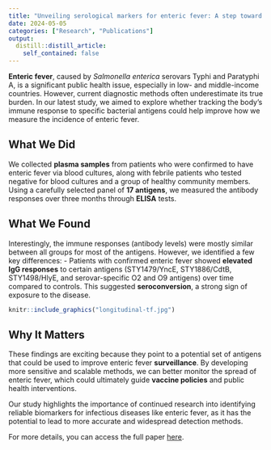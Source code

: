 ```yaml
---
title: "Unveiling serological markers for enteric fever: A step toward better surveillance"
date: 2024-05-05
categories: ["Research", "Publications"]
output:
  distill::distill_article:
    self_contained: false
---
```



**Enteric fever**, caused by *Salmonella enterica* serovars Typhi and Paratyphi A, is a significant public health issue, especially in low- and middle-income countries. However, current diagnostic methods often underestimate its true burden. In our latest study, we aimed to explore whether tracking the body's immune response to specific bacterial antigens could help improve how we measure the incidence of enteric fever.

## What We Did
We collected **plasma samples** from patients who were confirmed to have enteric fever via blood cultures, along with febrile patients who tested negative for blood cultures and a group of healthy community members. Using a carefully selected panel of **17 antigens**, we measured the antibody responses over three months through **ELISA** tests.

## What We Found
Interestingly, the immune responses (antibody levels) were mostly similar between all groups for most of the antigens. However, we identified a few key differences:
- Patients with confirmed enteric fever showed **elevated IgG responses** to certain antigens (STY1479/YncE, STY1886/CdtB, STY1498/HlyE, and serovar-specific O2 and O9 antigens) over time compared to controls. This suggested **seroconversion**, a strong sign of exposure to the disease.


```r

knitr::include_graphics("longitudinal-tf.jpg")

```

## Why It Matters
These findings are exciting because they point to a potential set of antigens that could be used to improve enteric fever **surveillance**. By developing more sensitive and scalable methods, we can better monitor the spread of enteric fever, which could ultimately guide **vaccine policies** and public health interventions.

Our study highlights the importance of continued research into identifying reliable biomarkers for infectious diseases like enteric fever, as it has the potential to lead to more accurate and widespread detection methods.


For more details, you can access the full paper [here](https://academic.oup.com/jid/article/229/3/833/7219378?login=false).
